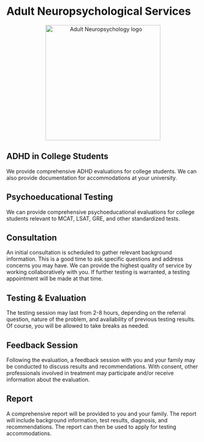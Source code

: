 # Adult Neuropsychological Services

<center><a><img src="/images/adult-services.webp" alt="Adult Neuropsychology logo" width="300px"/></a></center>

## ADHD in College Students

We provide comprehensive ADHD evaluations for college students. We can also provide documentation for accommodations at your university.

## Psychoeducational Testing

We can provide comprehensive psychoeducational evaluations for college students
relevant to MCAT, LSAT, GRE, and other standardized tests.

## Consultation

An initial consultation is scheduled to gather relevant background information. This is a good time to ask specific questions and address concerns you may have. We can provide the highest quality of service by working collaboratively with you. If further testing is warranted, a testing appointment will be made at that time.

## Testing & Evaluation

The testing session may last from 2-8 hours, depending on the referral question, nature of the problem, and availability of previous testing results. Of course, you will be allowed to take breaks as needed.

## Feedback Session

Following the evaluation, a feedback session with you and your family may be conducted to discuss results and recommendations. With consent, other professionals involved in treatment may participate and/or receive information about the evaluation.

## Report

A comprehensive report will be provided to you and your family. The report will include background information, test results, diagnosis, and recommendations. The report can then be used to apply for testing accommodations.
